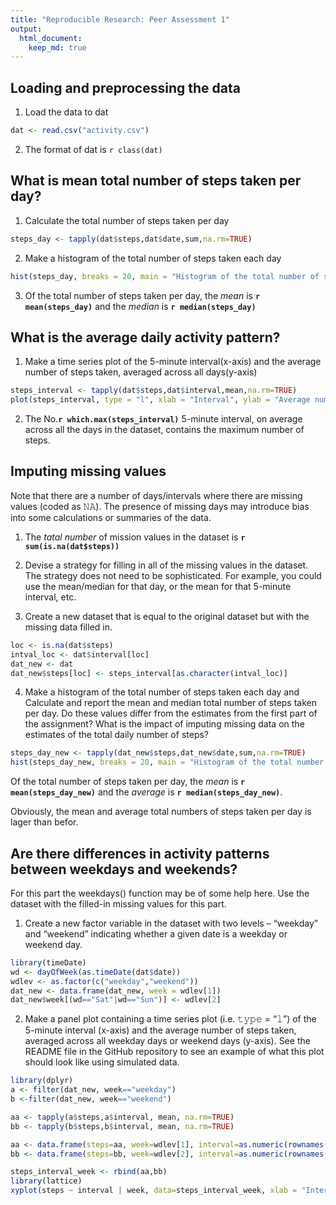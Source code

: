 ```yaml
---
title: "Reproducible Research: Peer Assessment 1"
output: 
  html_document:
    keep_md: true
---
```



## Loading and preprocessing the data

1. Load the data to dat

```R
dat <- read.csv("activity.csv")
```

2. The format of dat is `r class(dat)`

## What is mean total number of steps taken per day?

1. Calculate the total number of steps taken per day

```R
steps_day <- tapply(dat$steps,dat$date,sum,na.rm=TRUE)
```

2. Make a histogram of the total number of steps taken each day

```R
hist(steps_day, breaks = 20, main = "Histogram of the total number of steps taken each day", xlab = "Total number of steps", ylab = "Number of days")
```

3. Of the total number of steps taken per day, the _mean_ is **`r mean(steps_day)`**
and the _median_ is **`r median(steps_day)`**

## What is the average daily activity pattern?

1. Make a time series plot of the 5-minute interval(x-axis) and the average number of steps
taken, averaged across all days(y-axis)

```R
steps_interval <- tapply(dat$steps,dat$interval,mean,na.rm=TRUE)
plot(steps_interval, type = "l", xlab = "Interval", ylab = "Average number of steps")
```

2. The No.**`r which.max(steps_interval)`** 5-minute interval, on average across all the days in the dataset, contains the maximum number of steps.

## Imputing missing values

Note that there are a number of days/intervals where there are missing values (coded as 𝙽𝙰). The presence of missing days may introduce bias into some calculations or summaries of the data.

1. The _tatal number_ of mission values in the dataset is **`r sum(is.na(dat$steps))`**

2. Devise a strategy for filling in all of the missing values in the dataset. The strategy does not need to be sophisticated. For example, you could use the mean/median for that day, or the mean for that 5-minute interval, etc.

3. Create a new dataset that is equal to the original dataset but with the missing data filled in.

```R
loc <- is.na(dat$steps)
intval_loc <- dat$interval[loc]
dat_new <- dat
dat_new$steps[loc] <- steps_interval[as.character(intval_loc)]
```

4. Make a histogram of the total number of steps taken each day and Calculate and report the mean and median total number of steps taken per day. Do these values differ from the estimates from the first part of the assignment? What is the impact of imputing missing data on the estimates of the total daily number of steps?

```R
steps_day_new <- tapply(dat_new$steps,dat_new$date,sum,na.rm=TRUE)
hist(steps_day_new, breaks = 20, main = "Histogram of the total number of steps taken each day", xlab = "Total number of steps", ylab = "Number of days")
```

Of the total number of steps taken per day, the _mean_ is **`r mean(steps_day_new)`** and the _average_ is **`r median(steps_day_new)`**.

Obviously, the mean and average total numbers of steps taken per day is lager than befor.

## Are there differences in activity patterns between weekdays and weekends?

For this part the weekdays() function may be of some help here. Use the dataset with the filled-in missing values for this part.

1. Create a new factor variable in the dataset with two levels – “weekday” and “weekend” indicating whether a given date is a weekday or weekend day.

```R
library(timeDate)
wd <- dayOfWeek(as.timeDate(dat$date))
wdlev <- as.factor(c("weekday","weekend"))
dat_new <- data.frame(dat_new, week = wdlev[1])
dat_new$week[(wd=="Sat"|wd=="Sun")] <- wdlev[2]
```

2. Make a panel plot containing a time series plot (i.e. 𝚝𝚢𝚙𝚎 = "𝚕") of the 5-minute interval (x-axis) and the average number of steps taken, averaged across all weekday days or weekend days (y-axis). See the README file in the GitHub repository to see an example of what this plot should look like using simulated data.

```R
library(dplyr)
a <- filter(dat_new, week=="weekday")
b <-filter(dat_new, week=="weekend")

aa <- tapply(a$steps,a$interval, mean, na.rm=TRUE)
bb <- tapply(b$steps,b$interval, mean, na.rm=TRUE)

aa <- data.frame(steps=aa, week=wdlev[1], interval=as.numeric(rownames(aa)))
bb <- data.frame(steps=bb, week=wdlev[2], interval=as.numeric(rownames(bb)))

steps_interval_week <- rbind(aa,bb)
library(lattice)
xyplot(steps ~ interval | week, data=steps_interval_week, xlab = "Interval", ylab = "Numbers of steps", type="l", layout = c(1,2))
```

